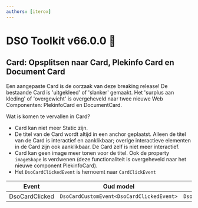 ```yaml
---
authors: [iterox]
---
```


# DSO Toolkit v66.0.0 🍆

## Card: Opsplitsen naar Card, Plekinfo Card en Document Card

Een aangepaste Card is de oorzaak van deze breaking release! De bestaande Card is 'uitgekleed' of 'slanker' gemaakt.
Het 'surplus aan kleding' of 'overgewicht' is overgeheveld naar twee nieuwe Web Componenten: PlekinfoCard en
DocumentCard.

Wat is komen te vervallen in Card?

- Card kan niet meer Static zijn.
- De titel van de Card wordt altijd in een anchor geplaatst. Alleen de titel van de Card is interactief en
  aanklikbaar; overige interactieve elementen in de Card zijn ook aanklikbaar. De Card zelf is niet meer interactief.
- Card kan geen image meer tonen voor de titel. Ook de property `imageShape` is verdwenen (deze functionaliteit is
  overgeheveld naar het nieuwe component PlekinfoCard).
- Het `DsoCardClickedEvent` is hernoemt naar `CardClickEvent`

| Event          | Oud model                                 | Nieuw model                          |
| -------------- | ----------------------------------------- | ------------------------------------ |
| DsoCardClicked | `DsoCardCustomEvent<DsoCardClickedEvent>` | `DsoCardCustomEvent<CardClickEvent>` |
